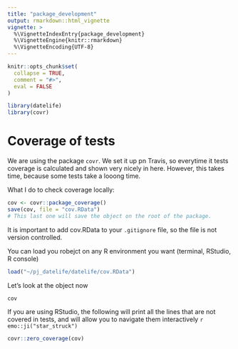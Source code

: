```yaml
---
title: "package_development"
output: rmarkdown::html_vignette
vignette: >
  %\VignetteIndexEntry{package_development}
  %\VignetteEngine{knitr::rmarkdown}
  %\VignetteEncoding{UTF-8}
---
```


```r
knitr::opts_chunk$set(
  collapse = TRUE,
  comment = "#>",
  eval = FALSE
)
```

```r
library(datelife)
library(covr)
```

# Coverage of tests

We are using the package `covr`.
We set it up pn Travis, so everytime it tests coverage is calculated and shown very nicely in here.
However, this takes time, because some tests take a looong time.

What I do to check coverage locally:

```r
cov <- covr::package_coverage()
save(cov, file = "cov.RData")
# This last one will save the object on the root of the package.
```

It is important to add cov.RData to your `.gitignore` file, so the file is not version controlled.

You can load you robejct on any R environment you want (terminal, RStudio, R console)
```r
load("~/pj_datelife/datelife/cov.RData")
```

Let's look at the object now

```r
cov
```
If you are using RStudio, the following will print all the lines that are not covered in tests, and will allow you to navigate them interactively `r emo::ji("star_struck")`
```r
covr::zero_coverage(cov)
```